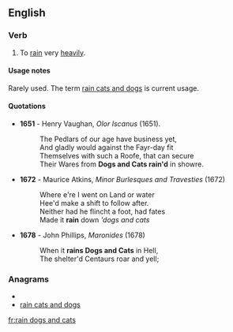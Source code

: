 ==English==

===Verb===
{{infl|en|verb|head=to [[rain]] [[dogs]] and [[cats]]}}

# {{idiom|dated}} To [[rain]] very [[heavily]].

====Usage notes====
Rarely used. The term [[rain cats and dogs]] is current usage.

====Quotations====
*'''1651''' - Henry Vaughan, ''Olor Iscanus'' (1651).
*:The Pedlars of our age have business yet,
*:And gladly would against the Fayr-day fit
*:Themselves with such a Roofe, that can secure
*:Their Wares from '''Dogs and Cats rain'd''' in showre.
*'''1672''' - Maurice Atkins, ''Minor Burlesques and Travesties'' (1672)
*:Where e're I went on Land or water
*:Hee'd make a shift to follow after.
*:Neither had he flincht a foot, had fates
*:Made it '''rain''' down '''dogs and cats''
*'''1678''' - John Phillips, ''Maronides'' (1678)
*:When it '''rains Dogs and Cats''' in Hell,
*:The shelter'd Centaurs roar and yell;

===Anagrams===
* {{alphagram|aaacddginnorsst}}
* [[rain cats and dogs#English|rain cats and dogs]]

[[fr:rain dogs and cats]]